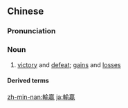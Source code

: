 ==Chinese==
{{zh-forms|s=输赢}}

===Pronunciation===
{{zh-pron
|m=shūyíng
|c=syu1 jeng4
|h=pfs=sû-yàng
|mn=su-iâⁿ
|cat=n
}}

===Noun===
{{zh-noun}}

# [[victory]] and [[defeat]]; [[gain]]s and [[loss]]es

====Derived terms====
{{zh-der|不見輸贏|輸贏無定，報應分明}}

{{zh-cat|Antonymous}}

[[zh-min-nan:輸贏]]
[[ja:輸贏]]